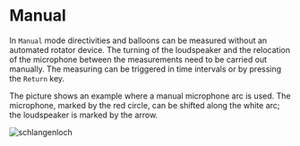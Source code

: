 # Manual

In ``Manual`` mode directivities and balloons can be measured without an automated rotator device. The turning of the loudspeaker and the relocation of the microphone between the measurements need to be carried out manually. The measuring can be triggered in time intervals or by pressing the ``Return`` key.

The picture shows an example where a manual microphone arc is used. The microphone, marked by the red circle, can be shifted along the white arc; the loudspeaker is marked by the arrow.

![schlangenloch](/schlangenloch.jpg)